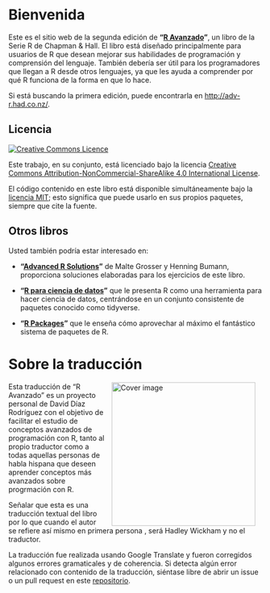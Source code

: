 # Bienvenida {.unnumbered}

Este es el sitio web de la segunda edición de **"[R Avanzado](https://amzn.to/2WoabjB)"**, un libro de la Serie R de Chapman & Hall. El libro está diseñado principalmente para usuarios de R que desean mejorar sus habilidades de programación y comprensión del lenguaje. También debería ser útil para los programadores que llegan a R desde otros lenguajes, ya que les ayuda a comprender por qué R funciona de la forma en que lo hace.

Si está buscando la primera edición, puede encontrarla en <http://adv-r.had.co.nz/>.

## Licencia {.unnumbered}

<a rel="license" href="https://creativecommons.org/licenses/by-nc-sa/4.0/"><img src="https://i.creativecommons.org/l/by-nc-sa/4.0/88x31.png" alt="Creative Commons Licence" style="border-width:0"/></a>

Este trabajo, en su conjunto, está licenciado bajo la licencia <a rel="license" href="https://creativecommons.org/licenses/by-nc-sa/4.0/">Creative Commons Attribution-NonCommercial-ShareAlike 4.0 International License</a>.

El código contenido en este libro está disponible simultáneamente bajo la [licencia MIT](https://opensource.org/licenses/MIT); esto significa que puede usarlo en sus propios paquetes, siempre que cite la fuente.

## Otros libros {.unnumbered}

Usted también podría estar interesado en:

-   **"[Advanced R Solutions](https://advanced-r-solutions.rbind.io/)"** de Malte Grosser y Henning Bumann, proporciona soluciones elaboradas para los ejercicios de este libro.

-   **"[R para ciencia de datos](https://r4ds.had.co.nz/)"** que le presenta R como una herramienta para hacer ciencia de datos, centrándose en un conjunto consistente de paquetes conocido como tidyverse.

-   **"[R Packages](https://r-pkgs.org/)"** que le enseña cómo aprovechar al máximo el fantástico sistema de paquetes de R.

# Sobre la traducción

<a href="https://amzn.eu/d/00c6NjE"><img src="projectlogo.png" alt="Cover image" width="285" height="285" align="right" style="margin: 0 1em 0 1em"/></a> Esta traducción de "R Avanzado" es un proyecto personal de David Díaz Rodríguez con el objetivo de facilitar el estudio de conceptos avanzados de programación con R, tanto al propio traductor como a todas aquellas personas de habla hispana que deseen aprender conceptos más avanzados sobre progrmación con R.

Señalar que esta es una traducción textual del libro por lo que cuando el autor se refiere así mismo en primera persona , será Hadley Wickham y no el traductor.

La traducción fue realizada usando Google Translate y fueron corregidos algunos errores gramaticales y de coherencia. Si detecta algún error relacionado con contenido de la traducción, siéntase libre de abrir un issue o un pull request en este [repositorio](https://github.com/davidrsch/adv-res).
